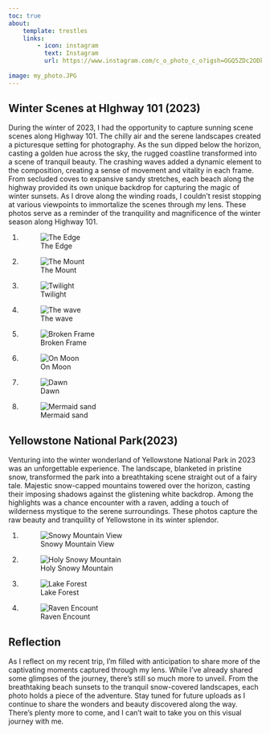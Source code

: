 ```yaml
---
toc: true
about:
    template: trestles
    links:
        - icon: instagram
          text: Instagram
          url: https://www.instagram.com/c_o_photo_c_o?igsh=OGQ5ZDc2ODk2ZA%3D%3D&utm_source=qr
          
image: my_photo.JPG
---
```


## Winter Scenes at HIghway 101 (2023)
During the winter of 2023, I had the opportunity to capture sunning scene scenes along Highway 101. The chilly air and the serene landscapes created a picturesque setting for photography. As the sun dipped below the horizon, casting a golden hue across the sky, the rugged coastline transformed into a scene of tranquil beauty. The crashing waves added a dynamic element to the composition, creating a sense of movement and vitality in each frame. From secluded coves to expansive sandy stretches, each beach along the highway provided its own unique backdrop for capturing the magic of winter sunsets. As I drove along the winding roads, I couldn't resist stopping at various viewpoints to immortalize the scenes through my lens. These photos serve as a reminder of the tranquility and magnificence of the winter season along Highway 101.

1. ![The Edge](1.jpg)
2. ![The Mount](2.jpg)
3. ![Twilight](3.jpg)
4. ![The wave](4.jpg)
5. ![Broken Frame](8.jpg)
6. ![On Moon](9.jpg)
7. ![Dawn](10.jpg)
8. ![Mermaid sand](11.jpg)

## Yellowstone National Park(2023)
Venturing into the winter wonderland of Yellowstone National Park in 2023 was an unforgettable experience. The landscape, blanketed in pristine snow, transformed the park into a breathtaking scene straight out of a fairy tale. Majestic snow-capped mountains towered over the horizon, casting their imposing shadows against the glistening white backdrop. Among the highlights was a chance encounter with a raven, adding a touch of wilderness mystique to the serene surroundings. These photos capture the raw beauty and tranquility of Yellowstone in its winter splendor.

1. ![Snowy Mountain View](Masterpiece.jpg)
2. ![Holy Snowy Mountain](Cross view.jpg)
3. ![Lake Forest](Forest duck.jpg)
4. ![Raven Encount](Raven.jpg)

## Reflection
As I reflect on my recent trip, I'm filled with anticipation to share more of the captivating moments captured through my lens. While I've already shared some glimpses of the journey, there's still so much more to unveil. From the breathtaking beach sunsets to the tranquil snow-covered landscapes, each photo holds a piece of the adventure. Stay tuned for future uploads as I continue to share the wonders and beauty discovered along the way. There's plenty more to come, and I can't wait to take you on this visual journey with me.